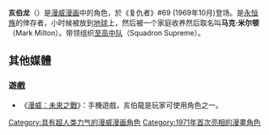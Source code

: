 {{expand|time=2016-03-02T13:48:46+00:00}}
{{unreferenced|time=2016-03-02T13:48:46+00:00}}
{{Superherobox| <!--Wikipedia:WikiProject Comics-->
|image=
|caption=
|character_name=亥伯龍<br>Hyperion
|alter_ego=
|publisher=[[漫威漫畫|漫威漫畫]]
|debut=
|creators=Roy Thomas<br>Sal Buscema
|homeworld=
|species=
|alliances=
|aliases=Mr. Kant, King Hyperion
|supports=
|powers=
|}}
'''亥伯龙'''（{{lang-en|'''Hyperion'''}}）是[[漫威漫画|漫威漫画]]中的角色，於《复仇者》#69 (1969年10月)登场。是[[永恒族|永恒族]]的倖存者，小时候被放到[[地球|地球]]上，然后被一个家庭收养然后取名叫'''马克·米尔顿'''（Mark Milton）。带领组织[[至高中队|至高中队]]（Squadron Supreme）。

==其他媒體==
===遊戲===
*《[[漫威：未來之戰|漫威：未來之戰]]》：手機遊戲，亥伯龍是玩家可使用角色之一。

{{复仇者}}

[[Category:具有超人类力气的漫威漫画角色|Category:具有超人类力气的漫威漫画角色]]
[[Category:1971年首次亮相的漫畫角色|Category:1971年首次亮相的漫畫角色]]